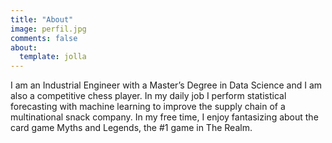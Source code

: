 ```yaml
---
title: "About"
image: perfil.jpg
comments: false
about: 
  template: jolla
---
```


I am an Industrial Engineer with a Master's Degree in Data Science and I am also a competitive chess player. In my daily job I perform statistical forecasting with machine learning to improve the supply chain of a multinational snack company. In my free time, I enjoy fantasizing about the card game Myths and Legends, the #1 game in The Realm.
